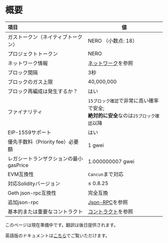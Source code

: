 # 概要

| 項目                                    | 値                                                                                                              |
| :-------------------------------------- | ------------------------------------------------------------------------------------------------------------------ |
| ガストークン（ネイティブトークン）     | NERO （小数点: 18）                                                                                                |
| プロジェクトトークン                   | NERO                                                                                                               |
| ネットワーク情報                       | [ネットワーク](../building/network.mdx)を参照                                                                       |
| ブロック間隔                          | 3秒                                                                                                          |
| ブロックのガス上限                    | 40,000,000                                                                                                         |
| ブロック再編成は発生するか？           | はい                                                                                                                |
| ファイナリティ                        | `15ブロック確認`で非常に高い確率で安全; <br/>**絶対的に安全**なのは`25ブロック確認`以降 |
| EIP-1559サポート                      | はい                                                                                                                 |
| 優先手数料（Priority fee）必要額      | 1 gwei                                                                                                             |
| レガシートランザクションの最小gasPrice | 1.000000007 gwei                                                                                                   |
| EVM互換性                             | `Cancun`まで対応                                                                                           |
| 対応Solidityバージョン                | ≤ 0.8.25                                                                                                           |
| Geth json-rpc互換性                   | 完全互換                                                                                                   |
| 追加json-rpc                          | [Json-RPC](./jsonRpc.mdx)を参照                                                                                 |
| 基本的または重要なコントラクト         | [コントラクト](../aa/accessEntryPoint.mdx)を参照                                                                   |

このページは現在準備中です。翻訳は後日提供されます。

英語版のドキュメントは[こちら](/en/node-validators/overview)でご覧いただけます。